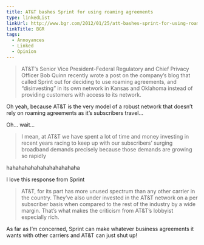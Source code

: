 ```yaml
---
title: AT&T bashes Sprint for using roaming agreements
type: linkedList
linkUrl: http://www.bgr.com/2012/01/25/att-bashes-sprint-for-using-roaming-agreements-and-disinvesting-in-its-own-network/
linkTitle: BGR
tags:
  - Annoyances
  - Linked
  - Opinion
---
```


> AT&T’s Senior Vice President-Federal Regulatory and Chief Privacy Officer Bob Quinn recently wrote a post on the company’s blog that called Sprint out for deciding to use roaming agreements, and “disinvesting” in its own network in Kansas and Oklahoma instead of providing customers with access to its network.

Oh yeah, because AT&T is the very model of a robust network that doesn’t rely on roaming agreements as it’s subscribers travel…

Oh… wait…

> I mean, at AT&T we have spent a lot of time and money investing in recent years racing to keep up with our subscribers’ surging broadband demands precisely because those demands are growing so rapidly

hahahahahahahahahahahaha

I love this response from Sprint

> AT&T, for its part has more unused spectrum than any other carrier in the country. They’ve also under invested in the AT&T network on a per subscriber basis when compared to the rest of the industry by a wide margin. That’s what makes the criticism from AT&T’s lobbyist especially rich.

As far as I’m concerned, Sprint can make whatever business agreements it wants with other carriers and AT&T can just shut up!
